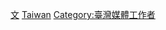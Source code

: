 {{Commons category|Photographers from Taiwan}}

[[Category:各職業台灣人|文]]
[[Category:各國攝影師|Taiwan]]
[[Category:臺灣媒體工作者|Category:臺灣媒體工作者]]